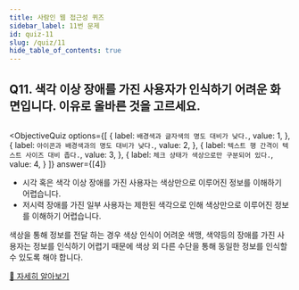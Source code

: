 ```yaml
---
title: 사람인 웹 접근성 퀴즈
sidebar_label: 11번 문제
id: quiz-11
slug: /quiz/11
hide_table_of_contents: true
---
```


## Q11. 색각 이상 장애를 가진 사용자가 인식하기 어려운 화면입니다. 이유로 올바른 것을 고르세요.


<FigureBox>
  <img src={useBaseUrl("/img/a11y/quiz-color.png")} alt="" />
</FigureBox>


<ObjectiveQuiz
  options={[
    {
      label: `배경색과 글자색의 명도 대비가 낮다.`,
      value: 1,
    },
    {
      label: `아이콘과 배경색과의 명도 대비가 낮다.`,
      value: 2,
    },
    {
      label: `텍스트 행 간격이 텍스트 사이즈 대비 좁다.`,
      value: 3,
    },
    {
      label: `체크 상태가 색상으로만 구분되어 있다.`,
      value: 4,
    }
  ]}
  answer={[4]}
>
  <Correct>
    <ul>
      <li>시각 혹은 색각 이상 장애를 가진 사용자는 색상만으로 이루어진 정보를 이해하기 어렵습니다.</li>
      <li>저시력 장애를 가진 일부 사용자는 제한된 색각으로 인해 색상만으로 이루어진 정보를 이해하기 어렵습니다.</li>
    </ul>    
  </Correct>
  <p>색상을 통해 정보를 전달 하는 경우 색상 인식이 어려운 색맹, 색약등의 장애를 가진 사용자는 정보를 인식하기 어렵기 때문에 색상 외 다른 수단을 통해 동일한 정보를 인식할 수 있도록 해야 합니다.</p>
  <a href="https://sri-fe1.notion.site/398b09b86a8440c9b918d50bbea82b74">
    🔎 자세히 알아보기
  </a>
</ObjectiveQuiz>
